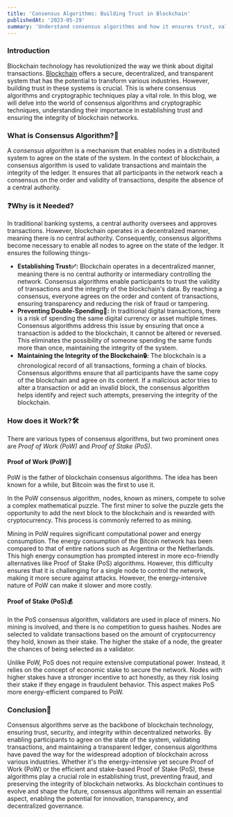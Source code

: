 ```yaml
---
title: 'Consensus Algorithms: Building Trust in Blockchain'
publishedAt: '2023-05-29'
summary: 'Understand consensus algorithms and how it ensures trust, validate transactions, and maintain ledger integrity'
---
```


### Introduction

Blockchain technology has revolutionized the way we think about digital transactions. [Blockchain](/blog/intro-web3) offers a secure, decentralized, and transparent system that has the potential to transform various industries. However, building trust in these systems is crucial. This is where consensus algorithms and cryptographic techniques play a vital role. In this blog, we will delve into the world of consensus algorithms and cryptographic techniques, understanding their importance in establishing trust and ensuring the integrity of blockchain networks.

### What is Consensus Algorithm?🤔

A *consensus algorithm* is a mechanism that enables nodes in a distributed system to agree on the state of the system. In the context of blockchain, a consensus algorithm is used to validate transactions and maintain the integrity of the ledger. It ensures that all participants in the network reach a consensus on the order and validity of transactions, despite the absence of a central authority.

### ❓Why is it Needed?

In traditional banking systems, a central authority oversees and approves transactions. However, blockchain operates in a decentralized manner, meaning there is no central authority. Consequently, consensus algorithms become necessary to enable all nodes to agree on the state of the ledger. It ensures the following things-

- **Establishing Trust✅:** Blockchain operates in a decentralized manner, meaning there is no central authority or intermediary controlling the network. Consensus algorithms enable participants to trust the validity of transactions and the integrity of the blockchain's data. By reaching a consensus, everyone agrees on the order and content of transactions, ensuring transparency and reducing the risk of fraud or tampering.
- **Preventing Double-Spending🚫:** In traditional digital transactions, there is a risk of spending the same digital currency or asset multiple times. Consensus algorithms address this issue by ensuring that once a transaction is added to the blockchain, it cannot be altered or reversed. This eliminates the possibility of someone spending the same funds more than once, maintaining the integrity of the system.
- **Maintaining the Integrity of the Blockchain🔒:** The blockchain is a chronological record of all transactions, forming a chain of blocks. Consensus algorithms ensure that all participants have the same copy of the blockchain and agree on its content. If a malicious actor tries to alter a transaction or add an invalid block, the consensus algorithm helps identify and reject such attempts, preserving the integrity of the blockchain.

### How does it Work?🛠️

There are various types of consensus algorithms, but two prominent ones are *Proof of Work (PoW)* and *Proof of Stake (PoS)*.

#### Proof of Work (PoW)🔨

PoW is the father of blockchain consensus algorithms. The idea has been known for a while, but Bitcoin was the first to use it.

In the PoW consensus algorithm, nodes, known as miners, compete to solve a complex mathematical puzzle. The first miner to solve the puzzle gets the opportunity to add the next block to the blockchain and is rewarded with cryptocurrency. This process is commonly referred to as mining.

Mining in PoW requires significant computational power and energy consumption. The energy consumption of the Bitcoin network has been compared to that of entire nations such as Argentina or the Netherlands. This high energy consumption has prompted interest in more eco-friendly alternatives like Proof of Stake (PoS) algorithms. However, this difficulty ensures that it is challenging for a single node to control the network, making it more secure against attacks. However, the energy-intensive nature of PoW can make it slower and more costly.

#### Proof of Stake (PoS)💰

In the PoS consensus algorithm, validators are used in place of miners. No mining is involved, and there is no competition to guess hashes. Nodes are selected to validate transactions based on the amount of cryptocurrency they hold, known as their stake. The higher the stake of a node, the greater the chances of being selected as a validator.

Unlike PoW, PoS does not require extensive computational power. Instead, it relies on the concept of economic stake to secure the network. Nodes with higher stakes have a stronger incentive to act honestly, as they risk losing their stake if they engage in fraudulent behavior. This aspect makes PoS more energy-efficient compared to PoW.

### Conclusion🎯 
Consensus algorithms serve as the backbone of blockchain technology, ensuring trust, security, and integrity within decentralized networks. By enabling participants to agree on the state of the system, validating transactions, and maintaining a transparent ledger, consensus algorithms have paved the way for the widespread adoption of blockchain across various industries. Whether it's the energy-intensive yet secure Proof of Work (PoW) or the efficient and stake-based Proof of Stake (PoS), these algorithms play a crucial role in establishing trust, preventing fraud, and preserving the integrity of blockchain networks. As blockchain continues to evolve and shape the future, consensus algorithms will remain an essential aspect, enabling the potential for innovation, transparency, and decentralized governance.